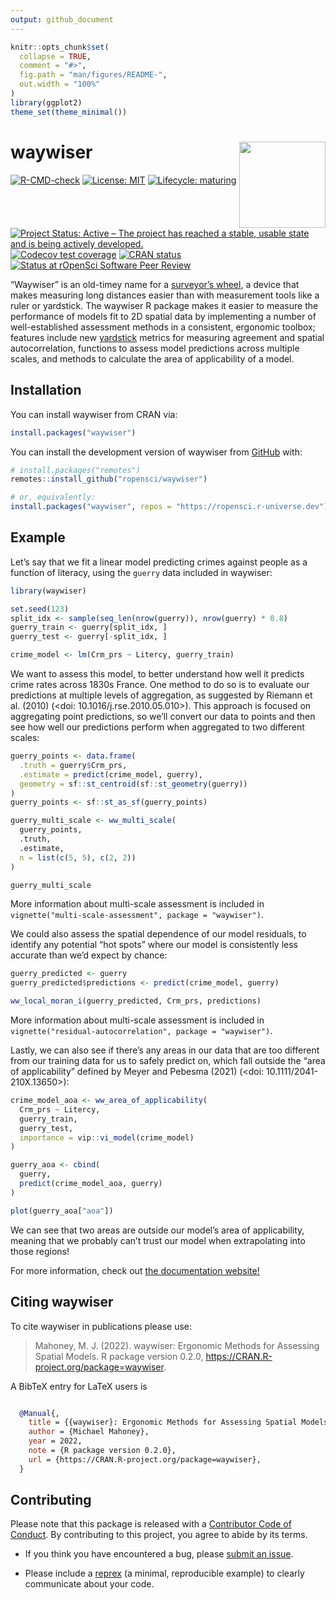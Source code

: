 ```yaml
---
output: github_document
---
```


<!-- README.md is generated from README.Rmd. Please edit that file -->

```r
knitr::opts_chunk$set(
  collapse = TRUE,
  comment = "#>",
  fig.path = "man/figures/README-",
  out.width = "100%"
)
library(ggplot2)
theme_set(theme_minimal())
```

# waywiser <a href="https://docs.ropensci.org/waywiser/"><img src="man/figures/logo.png" align="right" height="138" /></a>

<!-- badges: start -->
[![R-CMD-check](https://github.com/ropensci/waywiser/actions/workflows/R-CMD-check.yaml/badge.svg)](https://github.com/ropensci/waywiser/actions/workflows/R-CMD-check.yaml)
[![License: MIT](https://img.shields.io/badge/license-MIT-green)](https://choosealicense.com/licenses/mit/)
[![Lifecycle: maturing](https://img.shields.io/badge/lifecycle-maturing-blue.svg)](https://lifecycle.r-lib.org/articles/stages.html#maturing)
[![Project Status: Active – The project has reached a stable, usable state and is being actively developed.](https://www.repostatus.org/badges/latest/active.svg)](https://www.repostatus.org/#active)
[![Codecov test coverage](https://codecov.io/gh/ropensci/waywiser/branch/main/graph/badge.svg)](https://app.codecov.io/gh/ropensci/waywiser?branch=main)
[![CRAN status](https://www.r-pkg.org/badges/version/waywiser)](https://CRAN.R-project.org/package=waywiser)
[![Status at rOpenSci Software Peer Review](https://badges.ropensci.org/571_status.svg)](https://github.com/ropensci/software-review/issues/571)
<!-- badges: end -->

"Waywiser" is an old-timey name for a 
[surveyor's wheel](https://en.wikipedia.org/wiki/Surveyor%27s_wheel), a device 
that makes measuring long distances easier than with measurement tools like a 
ruler or yardstick. The waywiser R package makes it easier to measure the 
performance of models fit to 2D spatial data by implementing a number of 
well-established assessment methods in a consistent, ergonomic toolbox; features 
include new [yardstick](https://yardstick.tidymodels.org/) metrics
for measuring agreement and spatial autocorrelation, functions to assess model 
predictions across multiple scales, and methods to calculate the area of 
applicability of a model.

## Installation

You can install waywiser from CRAN via:

```r
install.packages("waywiser")
```

You can install the development version of waywiser from [GitHub](https://github.com/) with:

``` r
# install.packages("remotes")
remotes::install_github("ropensci/waywiser")

# or, equivalently:
install.packages("waywiser", repos = "https://ropensci.r-universe.dev")
```

## Example

Let's say that we fit a linear model predicting crimes against people as a 
function of literacy, using the `guerry` data included in waywiser:

```r
library(waywiser)

set.seed(123)
split_idx <- sample(seq_len(nrow(guerry)), nrow(guerry) * 0.8)
guerry_train <- guerry[split_idx, ]
guerry_test <- guerry[-split_idx, ]

crime_model <- lm(Crm_prs ~ Litercy, guerry_train)
```

We want to assess this model, to better understand how well it predicts crime
rates across 1830s France. One method to do so is to evaluate our predictions at
multiple levels of aggregation, as suggested by Riemann et al. (2010) 
(<doi: 10.1016/j.rse.2010.05.010>). This approach is focused on 
aggregating point predictions, so we'll convert our data to points and then see
how well our predictions perform when aggregated to two different scales:

```r
guerry_points <- data.frame(
  .truth = guerry$Crm_prs,
  .estimate = predict(crime_model, guerry),
  geometry = sf::st_centroid(sf::st_geometry(guerry))
)
guerry_points <- sf::st_as_sf(guerry_points)

guerry_multi_scale <- ww_multi_scale(
  guerry_points,
  .truth,
  .estimate,
  n = list(c(5, 5), c(2, 2))
)

guerry_multi_scale
```

More information about multi-scale assessment is included in `vignette("multi-scale-assessment", package = "waywiser")`.

We could also assess the spatial dependence of our model residuals, to identify
any potential "hot spots" where our model is consistently less accurate than 
we'd expect by chance:

```r
guerry_predicted <- guerry
guerry_predicted$predictions <- predict(crime_model, guerry)

ww_local_moran_i(guerry_predicted, Crm_prs, predictions)
```

More information about multi-scale assessment is included in `vignette("residual-autocorrelation", package = "waywiser")`.

Lastly, we can also see if there's any areas in our data that are too different
from our training data for us to safely predict on, which fall outside the
"area of applicability" defined by Meyer and Pebesma (2021) 
(<doi: 10.1111/2041-210X.13650>):

```r
crime_model_aoa <- ww_area_of_applicability(
  Crm_prs ~ Litercy,
  guerry_train,
  guerry_test,
  importance = vip::vi_model(crime_model)
)

guerry_aoa <- cbind(
  guerry,
  predict(crime_model_aoa, guerry)
)

plot(guerry_aoa["aoa"])
```

We can see that two areas are outside our model's area of applicability, meaning
that we probably can't trust our model when extrapolating into those regions!

For more information, check out [the documentation website!](https://docs.ropensci.org/waywiser/)

## Citing waywiser

To cite waywiser in publications please use:

> Mahoney, M. J. (2022). waywiser: Ergonomic Methods for Assessing Spatial Models. R package version 0.2.0, <https://CRAN.R-project.org/package=waywiser>.

A BibTeX entry for LaTeX users is

```bibtex

  @Manual{,
    title = {{waywiser}: Ergonomic Methods for Assessing Spatial Models},
    author = {Michael Mahoney},
    year = 2022,
    note = {R package version 0.2.0},
    url = {https://CRAN.R-project.org/package=waywiser},
  }

```

## Contributing

Please note that this package is released with a 
[Contributor Code of Conduct](https://ropensci.org/code-of-conduct/). 
By contributing to this project, you agree to abide by its terms.

- If you think you have encountered a bug, please [submit an issue](https://github.com/ropensci/waywiser).

- Please include a [reprex](https://reprex.tidyverse.org/articles/articles/learn-reprex.html) (a minimal, reproducible example) to clearly communicate about your code.
